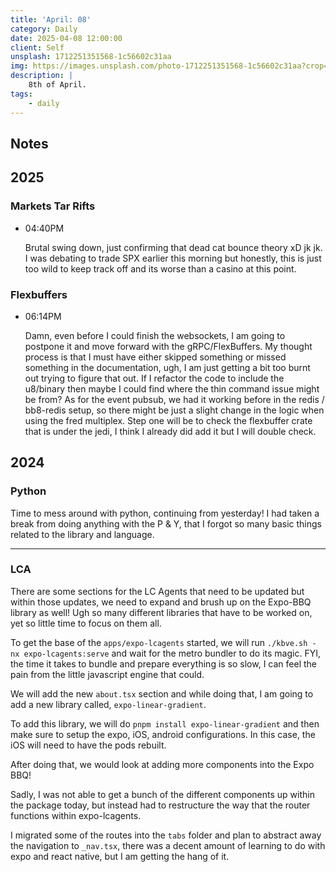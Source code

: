```yaml
---
title: 'April: 08'
category: Daily
date: 2025-04-08 12:00:00
client: Self
unsplash: 1712251351568-1c56602c31aa
img: https://images.unsplash.com/photo-1712251351568-1c56602c31aa?crop=entropy&cs=srgb&fm=jpg&ixid=MnwzNjM5Nzd8MHwxfHJhbmRvbXx8fHx8fHx8fDE2ODE3NDg2ODY&ixlib=rb-4.0.3&q=85
description: |
    8th of April.
tags:
    - daily
---
```



## Notes

## 2025

### Markets Tar Rifts

-   04:40PM

    Brutal swing down, just confirming that dead cat bounce theory xD jk jk.
    I was debating to trade SPX earlier this morning but honestly, this is just too wild to keep track off and its worse than a casino at this point.

### Flexbuffers

-   06:14PM

    Damn, even before I could finish the websockets, I am going to postpone it and move forward with the gRPC/FlexBuffers.
    My thought process is that I must have either skipped something or missed something in the documentation, ugh, I am just getting a bit too burnt out trying to figure that out.
    If I refactor the code to include the u8/binary then maybe I could find where the thin command issue might be from?
    As for the event pubsub, we had it working before in the redis / bb8-redis setup, so there might be just a slight change in the logic when using the fred multiplex.
    Step one will be to check the flexbuffer crate that is under the jedi, I think I already did add it but I will double check.
    

## 2024


### Python

Time to mess around with python, continuing from yesterday!
I had taken a break from doing anything with the P & Y, that I forgot so many basic things related to the library and language.

---


### LCA

There are some sections for the LC Agents that need to be updated but within those updates, we need to expand and brush up on the Expo-BBQ library as well!
Ugh so many different libraries that have to be worked on, yet so little time to focus on them all.

To get the base of the `apps/expo-lcagents` started, we will run `./kbve.sh -nx expo-lcagents:serve` and wait for the metro bundler to do its magic.
FYI, the time it takes to bundle and prepare everything is so slow, I can feel the pain from the little javascript engine that could.

We will add the new `about.tsx` section and while doing that, I am going to add a new library called, `expo-linear-gradient`.

To add this library, we will do `pnpm install expo-linear-gradient` and then make sure to setup the expo, iOS, android configurations. In this case, the iOS will need to have the pods rebuilt.

After doing that, we would look at adding more components into the Expo BBQ!

Sadly, I was not able to get a bunch of the different components up within the package today, but instead had to restructure the way that the router functions within expo-lcagents.

I migrated some of the routes into the `tabs` folder and plan to abstract away the navigation to `_nav.tsx`, there was a decent amount of learning to do with expo and react native, but I am getting the hang of it.
